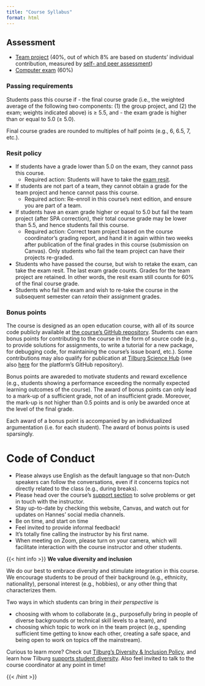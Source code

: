 ```yaml
---
title: "Course Syllabus"
format: html
---
```


## Assessment

- [Team project](/docs/project) (40%, out of which 8% are based on students' individual contribution, measured by [self- and peer assessment](/docs/project/grading))
- [Computer exam](/docs/exam) (60%)

<!--
[^2]: Students use a web app to monitor their progress on the course's learning goals by "ticking off" items from a to-do list (e.g., "I have installed Python," "I have finished Tutorial X," etc.). The instructor can use the app to learn which topics to highlight during live streams. Students, in turn, can use the app to see how far others in the class have already proceeded, giving them direct feedback on their performance.

[^3]: In particular, students regularly monitor their progress on the course's learning goals. At least one evaluation per course week is required to obtain points on this component of the course grade.
-->

### Passing requirements

Students pass this course if
- the final course grade (i.e., the weighted average of the following two components: (1) the group project, and (2) the exam; weights indicated above) is ≥ 5.5, and
- the exam grade is higher than or equal to 5.0 (≥ 5.0).

Final course grades are rounded to multiples of half points (e.g., 6, 6.5, 7, etc.).

### Resit policy


- If students have a grade lower than 5.0 on the exam, they cannot pass this course.
  - Required action: Students will have to take the [exam resit](/docs/exam).
- If students are not part of a team, they cannot obtain a grade for the team project and hence cannot pass this course.
  - Required action: Re-enroll in this course's next edition, and ensure you are part of a team.
- If students have an exam grade higher or equal to 5.0 but fail the team project (after SPA correction), their total course grade may be lower than 5.5, and hence students fail this course.
  - Required action: Correct team project based on the course coordinator's grading report, and hand it in again within two weeks after publication of the final grades in this course (submission on Canvas). Only students who fail the team project can have their projects re-graded.
- Students who have passed the course, but wish to retake the exam, can take the exam resit. The last exam grade counts. Grades for the team project are retained. In other words, the resit exam still counts for 60% of the final course grade.
- Students who fail the exam and wish to re-take the course in the subsequent semester can *retain* their assignment grades. 
<!-- upon approval of the course coordinator (grades remain valid for the *next* edition of the course).-->

### Bonus points

The course is designed as an open education course, with all of its source code publicly available at [the course's GitHub repository](https://github.com/hannesdatta/course-dprep). Students can earn bonus points for contributing to the course in the form of source code (e.g., to provide solutions for assignments, to write a tutorial for a new package, for debugging code, for maintaining the course's issue board, etc.). Some contributions may also qualify for publication at [Tilburg Science Hub](https://tilburgsciencehub.com) (see also [here](https://github.com/tilburgsciencehub/website) for the platform's GitHub repository).

Bonus points are awareded to motivate students and reward excellence (e.g., students showing a performance exceeding the normally expected learning outcomes of the course). The award of bonus points can only lead to a mark-up of a sufficient grade, not of an insufficient grade. Moreover, the mark-up is not higher than 0.5 points and is only be awarded once at the level of the final grade. 

Each award of a bonus point is accompanied by an individualized argumentation (i.e. for each student). The award of bonus points is used sparsingly.

# Code of Conduct

- Please always use English as the default language so that non-Dutch speakers can follow the conversations, even if it concerns topics not directly related to the class (e.g., during breaks).
- Please head over the course's [support section](support) to solve problems or get in touch with the instructor.
- Stay up-to-date by checking this website, Canvas, and watch out for updates on Hannes' social media channels.
- Be on time, and start on time
- Feel invited to provide informal feedback!
- It's totally fine calling the instructor by his first name. 
- When meeting on Zoom, please turn on your camera, which will facilitate interaction with the course instructor and other students.


{{< hint info >}}
__We value diversity and inclusion__

We do our best to embrace diversity and stimulate integration in this course. We encourage students to be proud of their background (e.g., ethnicity, nationality), personal interest (e.g., hobbies), or any other thing that characterizes them. 

Two ways in which students can bring in *their perspective* is 

- choosing with whom to collaborate (e.g., purposefully bring in people of diverse backgrounds or technical skill levels to a team), and 
- choosing which topic to work on in the team project (e.g., spending sufficient time getting to know each other, creating a safe space, and being open to work on topics off the mainstream).

Curious to learn more? Check out [Tilburg's Diversity & Inclusion Policy](https://www.tilburguniversity.edu/about/working/gender-policy), and learn how Tilburg [supports student diversity](https://www.tilburguniversity.edu/students/studying/campus/diversity). Also feel invited to talk to the course coordinator at any point in time!

{{< /hint >}}
